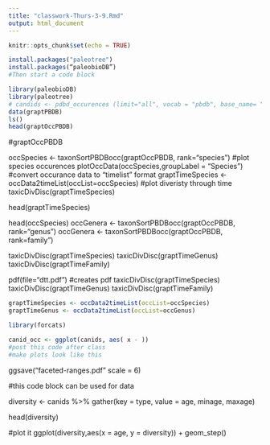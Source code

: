 ```yaml
---
title: "classwork-Thurs-3-9.Rmd"
output: html_document
---
```


```r
knitr::opts_chunk$set(echo = TRUE)
```

```r
install.packages("paleotree")
install.packages(“paleobioDB”)
#Then start a code block 
```

```r
library(paleobioDB)
library(paleotree)
# candids <- pdbd_occurences (limit="all", vocab = "pbdb", base_name= "Canidae", show=c )
data(graptPBDB)
ls()
head(graptOccPBDB)
```

#graptOccPBDB

occSpecies <- taxonSortPBDBocc(graptOccPBDB, rank="species")
#plot species occurences
plotOccData(occSpecies,groupLabel = "Species")
#convert occurance data to "timelist" format
graptTimeSpecies <- occData2timeList(occList=occSpecies)
#plot diveristy through time
taxicDivDisc(graptTimeSpecies)

head(graptTimeSpecies)

head(occSpecies)
occGenera <- taxonSortPBDBocc(graptOccPBDB, rank="genus")
occGenera <- taxonSortPBDBocc(graptOccPBDB, rank=family")

taxicDivDisc(graptTimeSpecies)
taxicDivDisc(graptTimeGenus)
taxicDivDisc(graptTimeFamily)

pdf(file="dtt.pdf") #creates pdf 
taxicDivDisc(graptTimeSpecies)
taxicDivDisc(graptTimeGenus)
taxicDivDisc(graptTimeFamily)

```r

graptTimeSpecies <- occData2timeList(occList=occSpecies)
graptTimeGenus <- occData2timeList(occList=occGenus)
```

```r
library(forcats)

canid_occ <- ggplot(canids, aes( x - ))
#post this code after class
#make plots look like this 
```

ggsave("faceted-ranges.pdf" scale = 6)

#this code block can be used for data 

diversity <- canids %>% gather(key = type, value = age, minage, maxage)

head(diversity)

#plot it 
ggplot(diversity,aes(x = age, y = diversity)) + geom_step()